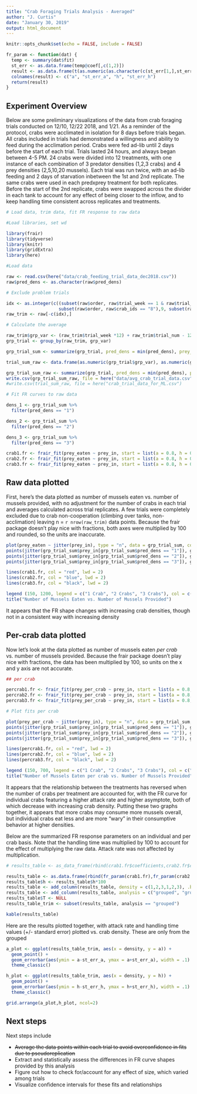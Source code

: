 ```yaml
---
title: "Crab Foraging Trials Analysis - Averaged"
author: "J. Curtis"
date: "January 30, 2019"
output: html_document
---
```


```r
knitr::opts_chunk$set(echo = FALSE, include = FALSE)
```

```r
fr_param <- function(dat) {
  temp <- summary(dat$fit)
  st_err <- as.data.frame(temp@coef[,c(1,2)])
  result <- as.data.frame(t(as.numeric(as.character(c(st_err[1,],st_err[2,])))))
  colnames(result) <- c("a", "st_err_a", "h", "st_err_h")
  return(result)
}
```

## Experiment Overview
Below are some preliminary visualizations of the data from crab foraging trials conducted on 12/10, 12/22 2018, and 1/21. As a reminder of the protocol, crabs were acclimated in isolation for 8 days before trials began. All crabs included in trials had demonstrated a willingness and ability to feed during the acclimation period. Crabs were fed ad-lib until 2 days before the start of each trial. Trials lasted 24 hours, and always began between 4-5 PM. 24 crabs were divided into 12 treatments, with one instance of each combination of 3 predator densities (1,2,3 crabs) and 4 prey densities (2,5,10,20 mussels). Each trial was run twice, with an ad-lib feeding and 2 days of starvation inbetween the 1st and 2nd replicate. The same crabs were used in each predxprey treatment for both replicates. Before the start of the 2nd replicate, crabs were swapped across the divider in each tank to account for any effect of being closer to the inflow, and to keep handling time consistent across replicates and treatments. 


```r

# Load data, trim data, fit FR response to raw data

#Load libraries, set wd

library(frair)
library(tidyverse)
library(knitr)
library(gridExtra)
library(here)

#Load data

raw <- read.csv(here("data/crab_feeding_trial_data_dec2018.csv"))
raw$pred_dens <- as.character(raw$pred_dens)

# Exclude problem trials

idx <- as.integer(c((subset(raw$order, raw$trial_week == 1 & raw$trial_rep == 1 & raw$trial_num == 8)),
                    subset(raw$order, raw$crab_ids == "8"),9, subset(raw$order, raw$prey_eaten == 0)))
raw_trim <- raw[-c(idx),]

# Calculate the average  

raw_trim$grp_var <- (raw_trim$trial_week *12) + raw_trim$trial_num - 12 
grp_trial <- group_by(raw_trim, grp_var)

grp_trial_sum <- summarize(grp_trial, pred_dens = min(pred_dens), prey_in = mean(prey_in)*100, prey_eaten = round(mean(prey_eaten)*100), prey_per_crab = round(mean(prey_per_crab)*100))

trial_sum_raw <- data.frame(as.numeric(grp_trial$grp_var), as.numeric(grp_trial$pred_dens), as.numeric(grp_trial$prey_in), as.numeric(grp_trial$prey_eaten), as.numeric(grp_trial$prey_per_crab))

grp_trial_sum_raw <- summarize(grp_trial, pred_dens = min(pred_dens), prey_in = mean(prey_in), prey_eaten = round(mean(prey_eaten)), prey_per_crab = round(mean(prey_per_crab)))
write.csv(grp_trial_sum_raw, file = here("data/avg_crab_trial_data.csv"))
#write.csv(trial_sum_raw, file = here("crab_trial_data_for_ML.csv")
```

```r
# Fit FR curves to raw data

dens_1 <- grp_trial_sum %>%
  filter(pred_dens == "1")

dens_2 <- grp_trial_sum %>%
  filter(pred_dens == "2")

dens_3 <- grp_trial_sum %>%
  filter(pred_dens == "3")

crab1.fr <- frair_fit(prey_eaten ~ prey_in, start = list(a = 0.8, h = 0.02), fixed = list(T = 1), response = "hollingsII", data = dens_1)
crab2.fr <- frair_fit(prey_eaten ~ prey_in, start = list(a = 0.8, h = 0.02), fixed = list(T = 1), response = "hollingsII", data = dens_2)
crab3.fr <- frair_fit(prey_eaten ~ prey_in, start = list(a = 0.8, h = 0.02), fixed = list(T = 1), response = "hollingsII", data = dens_3)
```

## Raw data plotted

First, here's the data plotted as number of mussels eaten vs. number of mussels provided, with no adjustment for the number of crabs in each trial and averages calculated across trial replicates. A few trials were completely excluded due to crab non-cooperation (climbing over tanks, non-acclimation) leaving n = `r nrow(raw_trim)` data points. Because the frair package doesn't play nice with fractions, both axes were multiplied by 100 and rounded, so the units are inaccurate.

```r

plot(prey_eaten ~ jitter(prey_in), type = "n", data = grp_trial_sum, col = as.factor(grp_trial_sum$pred_dens), xlab = "Prey Density (N0)", ylab = "Prey Consumed (Ne)")
points(jitter(grp_trial_sum$prey_in[grp_trial_sum$pred_dens == "1"]), grp_trial_sum$prey_eaten[grp_trial_sum$pred_dens == "1"], col = "red", cex = 1.1)
points(jitter(grp_trial_sum$prey_in[grp_trial_sum$pred_dens == "2"]), grp_trial_sum$prey_eaten[grp_trial_sum$pred_dens == "2"], col = "blue", cex = 1.1)
points(jitter(grp_trial_sum$prey_in[grp_trial_sum$pred_dens == "3"]), grp_trial_sum$prey_eaten[grp_trial_sum$pred_dens == "3"], col = "black", cex = 1.1)

lines(crab1.fr, col = "red", lwd = 2)
lines(crab2.fr, col = "blue", lwd = 2)
lines(crab3.fr, col = "black", lwd = 2)

legend (150, 1200, legend = c("1 Crab", "2 Crabs", "3 Crabs"), col = c("red", "blue", "black"), lwd = 2)
title("Number of Mussels Eaten vs. Number of Mussels Provided")

```

It appears that the FR shape changes with increasing crab densities, though not in a consistent way with increasing density
 
## Per-crab data plotted

Now let's look at the data plotted as number of mussels eaten *per crab* vs. number of mussels provided. Because the frair package doesn't play nice with fractions, the data has been multiplied by 100, so units on the x and y axis are not accurate. 

```r

## per crab

percrab1.fr <- frair_fit(prey_per_crab ~ prey_in, start = list(a = 0.8, h = 0.02), fixed = list(T = 1), response = "hollingsII", data = dens_1)
percrab2.fr <- frair_fit(prey_per_crab ~ prey_in, start = list(a = 0.8, h = 0.02), fixed = list(T = 1), response = "hollingsII", data = dens_2)
percrab3.fr <- frair_fit(prey_per_crab ~ prey_in, start = list(a = 0.8, h = 0.02), fixed = list(T = 1), response = "hollingsII", data = dens_3)

```


```r

# Plot fits per crab

plot(prey_per_crab ~ jitter(prey_in), type = "n", data = grp_trial_sum, col = as.factor(grp_trial_sum$pred_dens), xlab = "Prey Density (N0)", ylab = "Prey Consumed per Crab (Ne)")
points(jitter(grp_trial_sum$prey_in[grp_trial_sum$pred_dens == "1"]), grp_trial_sum$prey_per_crab[grp_trial_sum$pred_dens == "1"], col = "red", cex = 1.1)
points(jitter(grp_trial_sum$prey_in[grp_trial_sum$pred_dens == "2"]), grp_trial_sum$prey_per_crab[grp_trial_sum$pred_dens == "2"], col = "blue", cex = 1.1)
points(jitter(grp_trial_sum$prey_in[grp_trial_sum$pred_dens == "3"]), grp_trial_sum$prey_per_crab[grp_trial_sum$pred_dens == "3"], col = "black", cex = 1.1)

lines(percrab1.fr, col = "red", lwd = 2)
lines(percrab2.fr, col = "blue", lwd = 2)
lines(percrab3.fr, col = "black", lwd = 2)

legend (150, 700, legend = c("1 Crab", "2 Crabs", "3 Crabs"), col = c("red", "blue", "black"), lwd = 2)
title("Number of Mussels Eaten per crab vs. Number of Mussels Provided")

```

It appears that the relationship between the treatments has reversed when the number of crabs per treatment are accounted for, with the FR curve for individual crabs featuring a higher attack rate and higher asymptote, both of which decrease  with increasing crab density. Putting these two graphs together, it appears that more crabs may consume more mussels overall, but individual crabs eat less and are more "wary" in their consumptive behavior at higher densities. 

Below are the summarized FR response parameters on an individual and per crab basis. Note that the handling time was multiplied by 100 to account for the effect of multiplying the raw data. Attack rate was not affected by multiplication. 

```r

# results_table <- as_data_frame(rbind(crab1.fr$coefficients,crab2.fr$coefficients,crab3.fr$coefficients,percrab1.fr$coefficients,percrab2.fr$coefficients,percrab3.fr$coefficients))

results_table <- as.data.frame(rbind(fr_param(crab1.fr),fr_param(crab2.fr),fr_param(crab3.fr),fr_param(percrab1.fr),fr_param(percrab2.fr),fr_param(percrab3.fr)))
results_table$h <- results_table$h*100
results_table <- add_column(results_table, density = c(1,2,3,1,2,3), .before = "a")
results_table <- add_column(results_table, analysis = c("grouped", "grouped", "grouped", "per crab", "per crab", "per crab"), .before = "a")
results_table$T <- NULL
results_table_trim <- subset(results_table, analysis == "grouped")
```

```r

kable(results_table)

```

Here are the results plotted together, with attack rate and handling time values (+/- standard error) plotted vs. crab density. These are only from the grouped 
```r

a_plot <- ggplot(results_table_trim, aes(x = density, y = a)) +
  geom_point() +
  geom_errorbar(aes(ymin = a-st_err_a, ymax = a+st_err_a), width = .1) +
  theme_classic()

h_plot <- ggplot(results_table_trim, aes(x = density, y = h)) +
  geom_point() +
  geom_errorbar(aes(ymin = h-st_err_h, ymax = h+st_err_h), width = .1) +
  theme_classic()

grid.arrange(a_plot,h_plot, ncol=2)  


```


## Next steps

Next steps include

* ~~Average the data points within each trial to avoid overconfidence in fits due to pseudoreplication~~
* Extract and statistically assess the differences in FR curve shapes provided by this analysis
* Figure out how to check for/account for any effect of size, which varied among trials
* Visualize confidence intervals for these fits and relationships